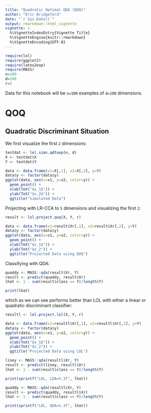 ```yaml
---
title: "Quadratic Optimal QDA (QOQ)"
author: "Eric Bridgeford"
date: "`r Sys.Date()`"
output: rmarkdown::html_vignette
vignette: >
  %\VignetteIndexEntry{Vignette Title}
  %\VignetteEngine{knitr::rmarkdown}
  %\VignetteEncoding{UTF-8}
---
```


```r
require(lol)
require(ggplot2)
require(latex2exp)
require(MASS)
n=100
d=100
r=5
```

Data for this notebook will be `n=100` examples of `d=100` dimensions.

# QOQ

## Quadratic Discriminant Situation

We first visualize the first `2` dimensions:

```r
testdat <- lol.sims.qdtoep(n, d)
X <- testdat$X
Y <- testdat$Y

data <- data.frame(x1=X[,1], x2=X[,2], y=Y)
data$y <- factor(data$y)
ggplot(data, aes(x=x1, y=x2, color=y)) +
  geom_point() +
  xlab(TeX("$x_1$")) +
  ylab(TeX("$x_2$")) +
  ggtitle("Simulated Data")
```

Projecting with LR-CCA to `5` dimensions and visualizing the first `2`:

```r
result <- lol.project.qoq(X, Y, r)

data <- data.frame(x1=result$Xr[,1], x2=result$Xr[,2], y=Y)
data$y <- factor(data$y)
ggplot(data, aes(x=x1, y=x2, color=y)) +
  geom_point() +
  xlab(TeX("$x_1$")) +
  ylab(TeX("$x_2")) +
  ggtitle("Projected Data using QOQ")
```

Classifying with QDA:

```r
quaddy <- MASS::qda(result$Xr, Y)
result <- predict(quaddy, result$Xr)
lhat <- 1 - sum(result$class == Y)/length(Y)

print(lhat)
```

which as we can see performs better than LOL with either a linear or quadratic discriminant classifier:

```r
resultl <- lol.project.lol(X, Y, r)

data <- data.frame(x1=resultl$Xr[,1], x2=resultl$Xr[,2], y=Y)
data$y <- factor(data$y)
ggplot(data, aes(x=x1, y=x2, color=y)) +
  geom_point() +
  xlab(TeX("$x_1$")) +
  ylab(TeX("$x_2")) +
  ggtitle("Projected Data using LOL")
```

```r
liney <- MASS::qda(resultl$Xr, Y)
result <- predict(liney, resultl$Xr)
lhat <- 1 - sum(result$class == Y)/length(Y)

print(sprintf("LOL, LDA=%.3f", lhat))

quaddy <- MASS::qda(resultl$Xr, Y)
result <- predict(quaddy, resultl$Xr)
lhat <- 1 - sum(result$class == Y)/length(Y)

print(sprintf("LOL, QDA=%.3f", lhat))
```
